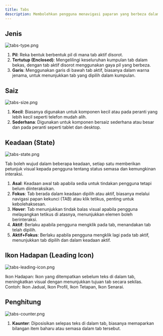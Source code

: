 ```yaml
---
title: Tabs
description: Membolehkan pengguna menavigasi paparan yang berbeza dalam konteks yang sama dengan mengklik pada tab.
---
```


## Jenis

![tabs-type.png](/design/tabs-type.png)

1. **Pil**: Reka bentuk berbentuk pil di mana tab aktif disorot.
2. **Tertutup (Enclosed)**: Mengelilingi keseluruhan kumpulan tab dalam bekas, dengan tab aktif disorot menggunakan gaya pil yang berbeza.
3. **Garis**: Menggunakan garis di bawah tab aktif, biasanya dalam warna jenama, untuk menunjukkan tab yang dipilih dalam kumpulan.

## Saiz

![tabs-size.png](/design/tabs-size.png)

1. **Kecil**: Biasanya digunakan untuk komponen kecil atau pada peranti yang lebih kecil seperti telefon mudah alih.
2. **Sederhana**: Digunakan untuk komponen bersaiz sederhana atau besar dan pada peranti seperti tablet dan desktop.

## Keadaan (State)

![tabs-state.png](/design/tabs-state.png)

Tab boleh wujud dalam beberapa keadaan, setiap satu memberikan petunjuk visual kepada pengguna tentang status semasa dan kemungkinan interaksi.

1. **Asal**: Keadaan awal tab apabila sedia untuk tindakan pengguna tetapi belum diinteraksikan.
2. **Fokus**: Tab berada dalam keadaan dipilih atau aktif, biasanya melalui navigasi papan kekunci (TAB) atau klik tetikus, penting untuk kebolehaksesan.
3. **Hover**: Tab menunjukkan tindak balas visual apabila pengguna melayangkan tetikus di atasnya, menunjukkan elemen boleh berinteraksi.
4. **Aktif**: Berlaku apabila pengguna mengklik pada tab, menandakan tab telah dipilih.
5. **Aktif+Fokus**: Berlaku apabila pengguna mengklik lagi pada tab aktif, menunjukkan tab dipilih dan dalam keadaan aktif.

## Ikon Hadapan (Leading Icon)

![tabs-leading-icon.png](/design/tabs-leading-icon.png)

Ikon Hadapan: Ikon yang ditempatkan sebelum teks di dalam tab, meningkatkan visual dengan menunjukkan tujuan tab secara sekilas. Contoh: Ikon Jadual, Ikon Profil, Ikon Tetapan, Ikon Senarai.

## Penghitung

![tabs-counter.png](/design/tabs-counter.png)

1. **Kaunter**: Diposisikan selepas teks di dalam tab, biasanya memaparkan bilangan item baharu atau semasa dalam tab tersebut.
